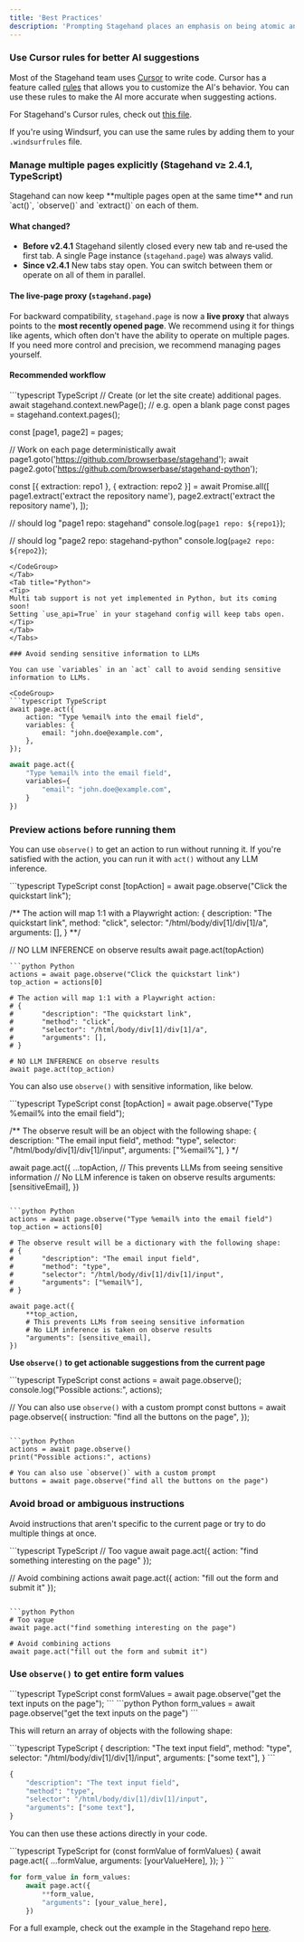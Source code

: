 ```yaml
---
title: 'Best Practices'
description: 'Prompting Stagehand places an emphasis on being atomic and specific. Here are some guidelines to help you use Stagehand effectively.'
---
```


### Use Cursor rules for better AI suggestions

Most of the Stagehand team uses [Cursor](https://www.cursor.com/) to write code. Cursor has a feature called [rules](https://docs.cursor.com/context/rules-for-ai) that allows you to customize the AI's behavior. You can use these rules to make the AI more accurate when suggesting actions.

For Stagehand's Cursor rules, check out [this file](https://github.com/browserbase/stagehand-scaffold/blob/main/.cursorrules). 

If you're using Windsurf, you can use the same rules by adding them to your `.windsurfrules` file.

### Manage multiple pages explicitly (Stagehand v≥ 2.4.1, TypeScript)
<Tabs>
<Tab title="TypeScript">
Stagehand can now keep **multiple pages open at the same time** and run
`act()`, `observe()` and `extract()` on each of them.

#### What changed?

* **Before v2.4.1** Stagehand silently closed every new tab and re‑used the first tab.
  A single Page instance (`stagehand.page`) was always valid.
* **Since v2.4.1** New tabs stay open. You can switch between them or operate on all of them in parallel.

#### The live‑page proxy (`stagehand.page`)

For backward compatibility, `stagehand.page` is now a **live proxy** that always
points to the **most recently opened page**.
We recommend using it for things like agents, which often don't have the ability to operate on multiple pages.
If you need more control and precision, we recommend managing pages yourself.

#### Recommended workflow
<CodeGroup>
```typescript TypeScript
// Create (or let the site create) additional pages.
await stagehand.context.newPage(); // e.g. open a blank page
const pages = stagehand.context.pages();

const [page1, page2] = pages;

// Work on each page deterministically
await page1.goto('https://github.com/browserbase/stagehand');
await page2.goto('https://github.com/browserbase/stagehand-python');

const [{ extraction: repo1 }, { extraction: repo2 }] = await Promise.all([
    page1.extract('extract the repository name'),
    page2.extract('extract the repository name'),
]);

// should log "page1 repo: stagehand"
console.log(`page1 repo: ${repo1}`);

// should log "page2 repo: stagehand-python"
console.log(`page2 repo: ${repo2}`);
```
</CodeGroup>
</Tab>
<Tab title="Python">
<Tip>
Multi tab support is not yet implemented in Python, but its coming soon!
Setting `use_api=True` in your stagehand config will keep tabs open.
</Tip>
</Tab>
</Tabs>

### Avoid sending sensitive information to LLMs

You can use `variables` in an `act` call to avoid sending sensitive information to LLMs.

<CodeGroup>
```typescript TypeScript
await page.act({
	action: "Type %email% into the email field",
	variables: {
		email: "john.doe@example.com",
	},
});
```
```python Python
await page.act({
	"Type %email% into the email field",
	variables={
		"email": "john.doe@example.com",
	}
})
```
</CodeGroup>

### Preview actions before running them
You can use `observe()` to get an action to run without running it.
If you're satisfied with the action, you can run it with `act()` without any LLM inference.

<CodeGroup>
```typescript TypeScript
const [topAction] = await page.observe("Click the quickstart link");

/** The action will map 1:1 with a Playwright action:
{
	description: "The quickstart link",
	method: "click",
	selector: "/html/body/div[1]/div[1]/a",
	arguments: [],
}
**/

// NO LLM INFERENCE on observe results
await page.act(topAction)
```
```python Python
actions = await page.observe("Click the quickstart link")
top_action = actions[0]

# The action will map 1:1 with a Playwright action:
# {
#		"description": "The quickstart link",
#		"method": "click",
#		"selector": "/html/body/div[1]/div[1]/a",
#		"arguments": [],
# }

# NO LLM INFERENCE on observe results
await page.act(top_action)
```
</CodeGroup>

You can also use `observe()` with sensitive information, like below.

<CodeGroup>
```typescript TypeScript
const [topAction] = await page.observe("Type %email% into the email field");

/** The observe result will be an object with the following shape:
{
	description: "The email input field",
	method: "type",
	selector: "/html/body/div[1]/div[1]/input",
	arguments: ["%email%"],
}
*/

await page.act({
	...topAction,
	// This prevents LLMs from seeing sensitive information
	// No LLM inference is taken on observe results
	arguments: [sensitiveEmail],
})
```

```python Python
actions = await page.observe("Type %email% into the email field")
top_action = actions[0]

# The observe result will be a dictionary with the following shape:
# {
#		"description": "The email input field",
#		"method": "type",
#		"selector": "/html/body/div[1]/div[1]/input",
#		"arguments": ["%email%"],
# }

await page.act({
	**top_action,
	# This prevents LLMs from seeing sensitive information
	# No LLM inference is taken on observe results
	"arguments": [sensitive_email],
})
```
</CodeGroup>

**Use `observe()` to get actionable suggestions from the current page**

<CodeGroup>
```typescript TypeScript
const actions = await page.observe();
console.log("Possible actions:", actions);

// You can also use `observe()` with a custom prompt
const buttons = await page.observe({
	instruction: "find all the buttons on the page",
});
```

```python Python
actions = await page.observe()
print("Possible actions:", actions)

# You can also use `observe()` with a custom prompt
buttons = await page.observe("find all the buttons on the page")
```
</CodeGroup>

### Avoid broad or ambiguous instructions
Avoid instructions that aren't specific to the current page or try to do multiple things at once.

<CodeGroup>
```typescript TypeScript
// Too vague
await page.act({ action: "find something interesting on the page" });

// Avoid combining actions
await page.act({ action: "fill out the form and submit it" });
```

```python Python
# Too vague
await page.act("find something interesting on the page")

# Avoid combining actions
await page.act("fill out the form and submit it")
```
</CodeGroup>

### Use `observe()` to get entire form values

<CodeGroup>
```typescript TypeScript
const formValues = await page.observe("get the text inputs on the page");
```
```python Python
form_values = await page.observe("get the text inputs on the page")
```
</CodeGroup>

This will return an array of objects with the following shape:

<CodeGroup>
```typescript TypeScript
{
	description: "The text input field",
	method: "type",
	selector: "/html/body/div[1]/div[1]/input",
	arguments: ["some text"],
}
```

```python Python
{
	"description": "The text input field",
	"method": "type",
	"selector": "/html/body/div[1]/div[1]/input",
	"arguments": ["some text"],
}
```
</CodeGroup>

You can then use these actions directly in your code.

<CodeGroup>
```typescript TypeScript
for (const formValue of formValues) {
	await page.act({
		...formValue,
		arguments: [yourValueHere],
	});
}
```

```python Python
for form_value in form_values:
	await page.act({
		**form_value,
		"arguments": [your_value_here],
	})
```
</CodeGroup>

For a full example, check out the example in the Stagehand repo [here](https://github.com/browserbase/stagehand/blob/main/examples/form_filling_sensible.ts).
